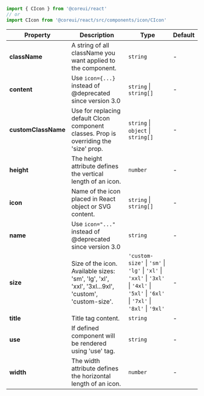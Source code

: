 
```jsx
import { CIcon } from '@coreui/react'
// or
import CIcon from '@coreui/react/src/components/icon/CIcon'
```

| Property | Description | Type | Default |
| --- | --- | --- | --- |
| **className** | A string of all className you want applied to the component. | `string` | - |
| **content** | Use `icon={...}` instead of<br/>@deprecated since version 3.0 | `string` \| `string[]` | - |
| **customClassName** | Use for replacing default CIcon component classes. Prop is overriding the 'size' prop. | `string` \| `object` \| `string[]` | - |
| **height** | The height attribute defines the vertical length of an icon. | `number` | - |
| **icon** | Name of the icon placed in React object or SVG content. | `string` \| `string[]` | - |
| **name** | Use `icon="..."` instead of<br/>@deprecated since version 3.0 | `string` | - |
| **size** | Size of the icon. Available sizes: 'sm', 'lg', 'xl', 'xxl', '3xl...9xl', 'custom', 'custom-size'. | `'custom-size'` \| `'sm'` \| `'lg'` \| `'xl'` \| `'xxl'` \| `'3xl'` \| `'4xl'` \| `'5xl'` \| `'6xl'` \| `'7xl'` \| `'8xl'` \| `'9xl'` | - |
| **title** | Title tag content. | `string` | - |
| **use** | If defined component will be rendered using 'use' tag. | `string` | - |
| **width** | The width attribute defines the horizontal length of an icon. | `number` | - |
